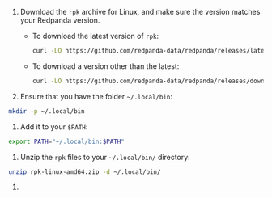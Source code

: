 
1. Download the `rpk` archive for Linux, and make sure the version matches your Redpanda version.

    * To download the latest version of `rpk`:

      ```bash
      curl -LO https://github.com/redpanda-data/redpanda/releases/latest/download/rpk-linux-amd64.zip
      ```

    * To download a version other than the latest:

      ```bash
      curl -LO https://github.com/redpanda-data/redpanda/releases/download/v<version>/rpk-linux-amd64.zip
      ```

1. Ensure that you have the folder `~/.local/bin`:

  ```bash
  mkdir -p ~/.local/bin
  ```

1. Add it to your `$PATH`:

  ```bash
  export PATH="~/.local/bin:$PATH"
  ```

1. Unzip the `rpk` files to your `~/.local/bin/` directory:

  ```bash
  unzip rpk-linux-amd64.zip -d ~/.local/bin/
  ```

1. <RpkVersion/>